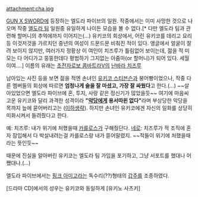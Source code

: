 attachment:cha.jpg 

[[GUN X SWORD]]에 등장하는 엘도라 파이브의 일원. 작중에서는 이미 사망한 것으로 나오며 작중 [[엘도라 팀]] 일원중 유일하게 나이든 모습을 볼 수 없다.[* 다만 엘도라 팀과 관련해 할머니의 추억에까지 이어지는(…) 유키코의 회상에서, 어린 유키코를 데리고 요리 등 이것저것을 가르치던 중년의 여성이 드문드문 비춰진 적이 있다. 앵글에서 얼굴이 잘려 보이지 않지만, 여러가지 정황상 이 여인이 치즈루가 틀림없어 보이는데, 젊을 적 미모는 다 어디가고 뚱뚱한데다 평범하기 그지없는 아줌마(or 할머니)가 되어 있다. 세월이여….]  이름의 유래는 [[초전자로보 콤바트라V]]의 [[난바라 치즈루]]

남아있는 사진 등을 보면 젊을 적엔 손녀인 [[유키코 스티븐슨]]과 붕어빵이었으나, 작중 다른 멤버들의 회상에 따르면 '''엄청나게 술을 잘 마셨고, 가장 잘 싸웠다'''고 한다.(…) ~~살아있었으면 엘도라 파이브에 혼, 투지, 사랑 같은 정신기가 많았을듯~~ 여기에 마음씨 고운 유키코와 달리 과격한 성격이라 '''"[[악당]]에게 용서따윈 없다"'''라며 부상당한 악당을 목까지 늪에 묻어버리고는 ([[이하생략]]). 하지만 손녀인 유키코에겐 자신의 일화를 상당히 미화시켜서 들려줬다고 한다.

예:
치즈루: 내가 위기에 처했을때 [[카를로스]]가 구해줬단다.
[[네로]]: 치즈루가 적 조직에 혼자 잠입해서 다 박살내려는걸 카를로스랑 내가 뜯어말렸지. ~~적들이 위기에 처했을때라는 뜻인듯~~

때문에 진실을 알아버린 유키코는 엘도라 팀 가입을 포기하고, 그냥 서포트를 했대나 어쨌대나.(…)

엘도라 파이브에서는 [[핑크 아미고]]라는 독수리(??)형태의 [[갑주]]를 조종하였다. 

[드라마 CD]에서의 성우는 유키코와 동일하게 [유키노 사츠키]
